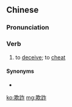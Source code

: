 {{also|欺诈}}
==Chinese==
{{zh-forms|s=欺诈}}

===Pronunciation===
{{zh-pron
|m=qīzhà
|c=hei1 zaa3
|mn=qz,tw,xm:khi-chà/zz:khi-chèe
|cat=v
}}

===Verb===
{{zh-verb}}

# to [[deceive]]; to [[cheat]]

====Synonyms====
* {{zh-l|欺騙}}

[[ko:欺詐]]
[[mg:欺詐]]